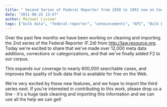 ```yaml
---
title: " Second Series of Federal Reporter from 1950 to 1993 now on CourtListener"
date: "2011-08-25 13:47"
author: Michael Lissner
tags: ["bulk data", "federal-reporter", "announcements", "API", "Bulk Data", "Coverage", "Data Wrangling"]
---
```


Over the past few months we have been working on cleaning and importing
the 2nd series of the Federal Reporter (F.2d) from
http://law.resource.org. Today we're excited to share that we've made
over 12,000 meta data additions, corrections or categorizations, and
that we've finally added F2 to our corpus.

This expands our coverage to nearly 600,000 searchable cases, and
improves the quality of bulk data that is available for free on the Web.

We're very excited by these new features, and we hope to import the
third series next. If you're interested in contributing to this work,
please drop us a line - it's a huge task cleaning and importing this
information and we can use all the help we can get!

